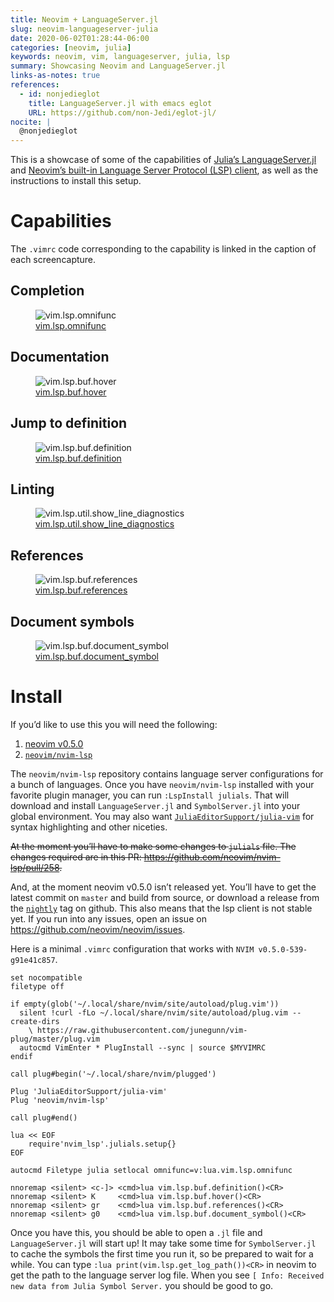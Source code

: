 ```yaml
---
title: Neovim + LanguageServer.jl
slug: neovim-languageserver-julia
date: 2020-06-02T01:28:44-06:00
categories: [neovim, julia]
keywords: neovim, vim, languageserver, julia, lsp
summary: Showcasing Neovim and LanguageServer.jl
links-as-notes: true
references:
  - id: nonjedieglot
    title: LanguageServer.jl with emacs eglot
    URL: https://github.com/non-Jedi/eglot-jl/
nocite: |
  @nonjedieglot
---
```


This is a showcase of some of the capabilities of [Julia's LanguageServer.jl](https://github.com/julia-vscode/LanguageServer.jl) and [Neovim's built-in Language Server Protocol (LSP) client](https://neovim.io/doc/user/lsp.html), as well as the instructions to install this setup.

# Capabilities

The `.vimrc` code corresponding to the capability is linked in the caption of each screencapture.

## Completion

![[vim.lsp.omnifunc](https://github.com/kdheepak/dotfiles/blob/9f2f76877e0b6ace32c109d95e206ee9f1851193/vimrc#L648)](autocomplete.mov.gif)

## Documentation

![[vim.lsp.buf.hover](https://github.com/kdheepak/dotfiles/blob/9f2f76877e0b6ace32c109d95e206ee9f1851193/vimrc#L971)](documentation.mov.gif)

## Jump to definition

![[vim.lsp.buf.definition](https://github.com/kdheepak/dotfiles/blob/9f2f76877e0b6ace32c109d95e206ee9f1851193/vimrc#L968)](jumptodefinition.mov.gif)

## Linting

![[vim.lsp.util.show_line_diagnostics](https://github.com/kdheepak/dotfiles/blob/9f2f76877e0b6ace32c109d95e206ee9f1851193/vimrc#L992)](linting.mov.gif)

## References

![[vim.lsp.buf.references](https://github.com/kdheepak/dotfiles/blob/9f2f76877e0b6ace32c109d95e206ee9f1851193/vimrc#L983)](references.mov.gif)

## Document symbols

![[vim.lsp.buf.document_symbol](https://github.com/kdheepak/dotfiles/blob/9f2f76877e0b6ace32c109d95e206ee9f1851193/vimrc#L986)](symbols.mov.gif)

# Install

If you'd like to use this you will need the following:

1. [neovim v0.5.0](https://github.com/neovim/neovim/releases/tag/nightly)
2. [`neovim/nvim-lsp`](https://github.com/neovim/nvim-lsp)

The `neovim/nvim-lsp` repository contains language server configurations for a bunch of languages.
Once you have `neovim/nvim-lsp` installed with your favorite plugin manager, you can run `:LspInstall julials`.
That will download and install `LanguageServer.jl` and `SymbolServer.jl` into your global environment.
You may also want [`JuliaEditorSupport/julia-vim`](https://github.com/JuliaEditorSupport/julia-vim) for syntax highlighting and other niceties.

~~At the moment you'll have to make some changes to `julials` file. The changes required are in this PR: <https://github.com/neovim/nvim-lsp/pull/258>.~~

And, at the moment neovim v0.5.0 isn't released yet.
You'll have to get the latest commit on `master` and build from source, or download a release from the [`nightly`](https://github.com/neovim/neovim/releases/tag/nightly) tag on github.
This also means that the lsp client is not stable yet.
If you run into any issues, open an issue on <https://github.com/neovim/neovim/issues>.

Here is a minimal `.vimrc` configuration that works with `NVIM v0.5.0-539-g91e41c857`.

```vim
set nocompatible
filetype off

if empty(glob('~/.local/share/nvim/site/autoload/plug.vim'))
  silent !curl -fLo ~/.local/share/nvim/site/autoload/plug.vim --create-dirs
    \ https://raw.githubusercontent.com/junegunn/vim-plug/master/plug.vim
  autocmd VimEnter * PlugInstall --sync | source $MYVIMRC
endif

call plug#begin('~/.local/share/nvim/plugged')

Plug 'JuliaEditorSupport/julia-vim'
Plug 'neovim/nvim-lsp'

call plug#end()

lua << EOF
    require'nvim_lsp'.julials.setup{}
EOF

autocmd Filetype julia setlocal omnifunc=v:lua.vim.lsp.omnifunc

nnoremap <silent> <c-]> <cmd>lua vim.lsp.buf.definition()<CR>
nnoremap <silent> K     <cmd>lua vim.lsp.buf.hover()<CR>
nnoremap <silent> gr    <cmd>lua vim.lsp.buf.references()<CR>
nnoremap <silent> g0    <cmd>lua vim.lsp.buf.document_symbol()<CR>
```

Once you have this, you should be able to open a `.jl` file and `LanguageServer.jl` will start up!
It may take some time for `SymbolServer.jl` to cache the symbols the first time you run it, so be prepared to wait for a while.
You can type `:lua print(vim.lsp.get_log_path())<CR>` in neovim to get the path to the language server log file.
When you see `[ Info: Received new data from Julia Symbol Server.` you should be good to go.
